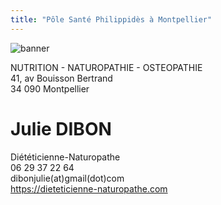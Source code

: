 ```yaml
---
title: "Pôle Santé Philippidès à Montpellier"
---
```


<img class="banner" src="images/Montpellier_banner.jpg" alt="banner">

<div class="intro">
NUTRITION - NATUROPATHIE - OSTEOPATHIE<br>
41, av Bouisson Bertrand<br>
34 090 Montpellier
</div>

# Julie DIBON

Diététicienne-Naturopathe<br>
06 29 37 22 64<br>
dibonjulie(at)gmail(dot)com<br>
<https://dieteticienne-naturopathe.com>